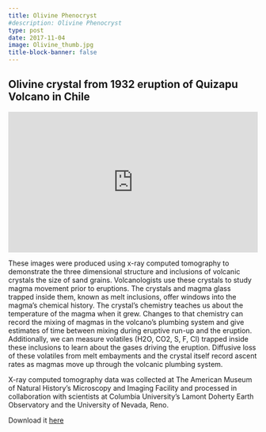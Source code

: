 ```yaml
---
title: Olivine Phenocryst
#description: Olivine Phenocryst
type: post
date: 2017-11-04
image: Olivine_thumb.jpg
title-block-banner: false
---
```




## Olivine crystal from 1932 eruption of Quizapu Volcano in Chile
<!-- {{< vimeo 213946661 >}} -->

<div style="padding:56.25% 0 0 0;position:relative;"><iframe src="https://player.vimeo.com/video/213946661?badge=0&amp;autopause=0&amp;player_id=0&amp;app_id=58479" frameborder="0" allow="autoplay; fullscreen; picture-in-picture; clipboard-write" style="position:absolute;top:0;left:0;width:100%;height:100%;" title="Olivine Phenocryst with Melt Inclusions"></iframe></div><script src="https://player.vimeo.com/api/player.js"></script>

These images were produced using x-ray computed tomography to demonstrate the three dimensional structure and inclusions of volcanic crystals the size of sand grains. Volcanologists use these crystals to study magma movement prior to eruptions. The crystals and magma glass trapped inside them, known as melt inclusions, offer windows into the magma's chemical history.
The crystal's chemistry teaches us about the temperature of the magma when it grew. Changes to that chemistry can record the mixing of magmas in the volcano's plumbing system and give estimates of time between mixing during eruptive run-up and the eruption.
Additionally, we can measure volatiles (H2O, CO2, S, F, Cl) trapped inside these inclusions to learn about the gases driving the eruption. Diffusive loss of these volatiles from melt embayments and the crystal itself record ascent rates as magmas move up through the volcanic plumbing system.

X-ray computed tomography data was collected at The American Museum of Natural History’s Microscopy and Imaging Facility and processed in collaboration with scientists at Columbia University's Lamont Doherty Earth Observatory and the University of Nevada, Reno.

Download it [here](/videos/Olivine_Phenocryst_with_Legend.mp4)


<!-- <meta property="og:image" content="/images/Henry_Logo.jpg"/>
<meta property="og:title” content=“Henry Towbin”/> -->
